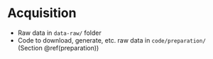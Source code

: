 # Acquisition {#acquisition}

- Raw data in `data-raw/` folder
- Code to download, generate, etc. raw data in `code/preparation/` (Section \@ref(preparation))
